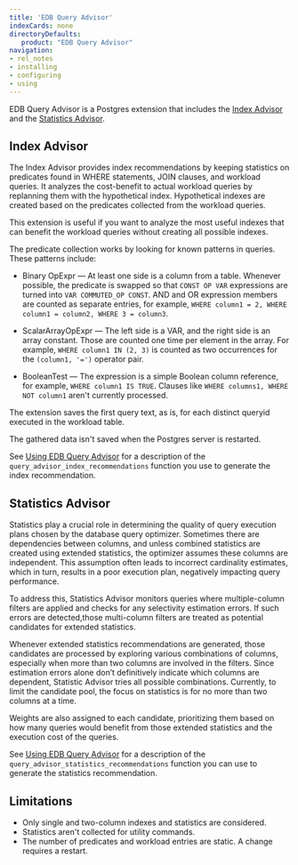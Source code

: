 ```yaml
---
title: 'EDB Query Advisor'
indexCards: none
directoryDefaults:
   product: "EDB Query Advisor"
navigation:
- rel_notes
- installing
- configuring
- using
---
```


EDB Query Advisor is a Postgres extension that includes the [Index Advisor](#index-advisor) and the [Statistics Advisor](#statistics-advisor). 

## Index Advisor

The Index Advisor provides index recommendations by keeping statistics on predicates found in WHERE statements, JOIN clauses, and workload queries. It analyzes the cost-benefit to actual workload queries by replanning them with the hypothetical index. Hypothetical indexes are created based on the predicates collected from the workload queries.

This extension is useful if you want to analyze the most useful indexes that can benefit the workload queries without creating all possible indexes.

The predicate collection works by looking for known patterns in queries. These patterns include:

- Binary OpExpr &mdash; At least one side is a column from a table. Whenever possible, the predicate is swapped so that `CONST OP VAR` expressions are turned into `VAR COMMUTED_OP CONST`. AND and OR expression members are counted as separate entries, for example, `WHERE column1 = 2, WHERE column1 = column2, WHERE 3 = column3`.

- ScalarArrayOpExpr &mdash; The left side is a VAR, and the right side is an array constant. Those are counted one time per element in the array. For example, `WHERE column1 IN (2, 3)` is counted as two occurrences for the `(column1, '=')` operator pair.

- BooleanTest &mdash;  The expression is a simple Boolean column reference, for example, `WHERE column1 IS TRUE`. Clauses like `WHERE columns1, WHERE NOT column1` aren't currently processed.

The extension saves the first query text, as is, for each distinct queryid executed in the workload table.

The gathered data isn't saved when the Postgres server is restarted.

See [Using EDB Query Advisor](using/#query_advisor_index_recommendationsmin_filter-min_selectivity) for a description of the `query_advisor_index_recommendations` function you use to generate the index recommendation.

## Statistics Advisor

Statistics play a crucial role in determining the quality of query execution plans chosen by the database query optimizer. Sometimes there are dependencies between columns, and unless combined statistics are created using extended statistics, the optimizer assumes these columns are independent. This assumption often leads to incorrect cardinality estimates, which in turn, results in a poor execution plan, negatively impacting query performance.

To address this, Statistics Advisor monitors queries where multiple-column filters are applied and checks for any selectivity estimation errors. If such errors are detected,those multi-column filters are treated as potential candidates for extended statistics.

Whenever extended statistics recommendations are generated, those candidates are processed by exploring various combinations of columns, especially when more than two columns are involved in the filters. Since estimation errors alone don’t definitively indicate which columns are dependent, Statistic Advisor tries all possible combinations. Currently, to limit the candidate pool, the focus on statistics is for no more than two columns at a time.

Weights are also assigned to each candidate, prioritizing them based on how many queries would benefit from those extended statistics and the execution cost of the queries.

See [Using EDB Query Advisor](using/#query_advisor_statistics_recommendationsmin_err_estimate_num-min_err_estimate_ratio) for a description of the `query_advisor_statistics_recommendations` function you can use to generate the statistics recommendation.

## Limitations

- Only single and two-column indexes and statistics are considered.
- Statistics aren't collected for utility commands.
- The number of predicates and workload entries are static. A change requires a restart.